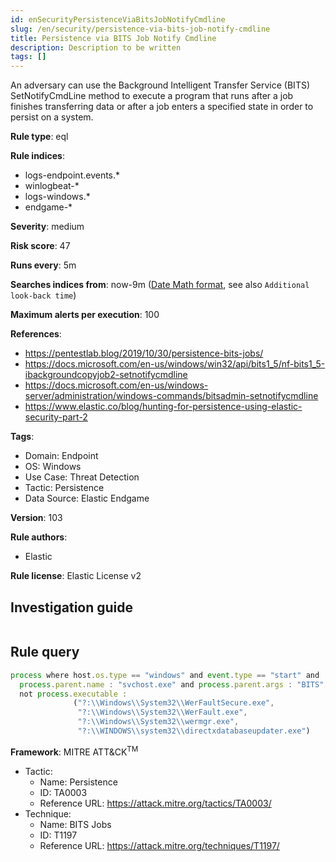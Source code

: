 ```yaml
---
id: enSecurityPersistenceViaBitsJobNotifyCmdline
slug: /en/security/persistence-via-bits-job-notify-cmdline
title: Persistence via BITS Job Notify Cmdline
description: Description to be written
tags: []
---
```


<div id="persistence-via-bits-job-notify-cmdline"></div>

An adversary can use the Background Intelligent Transfer Service (BITS) SetNotifyCmdLine method to execute a program that runs after a job finishes transferring data or after a job enters a specified state in order to persist on a system.

**Rule type**: eql

**Rule indices**: 

* logs-endpoint.events.*
* winlogbeat-*
* logs-windows.*
* endgame-*

**Severity**: medium

**Risk score**: 47

**Runs every**: 5m

**Searches indices from**: now-9m ([Date Math format](((ref))/common-options.html#date-math), see also <DocLink id="enSecurityRulesUiCreate" section="set-the-rules-schedule">`Additional look-back time`</DocLink>)

**Maximum alerts per execution**: 100

**References**: 

* https://pentestlab.blog/2019/10/30/persistence-bits-jobs/
* https://docs.microsoft.com/en-us/windows/win32/api/bits1_5/nf-bits1_5-ibackgroundcopyjob2-setnotifycmdline
* https://docs.microsoft.com/en-us/windows-server/administration/windows-commands/bitsadmin-setnotifycmdline
* https://www.elastic.co/blog/hunting-for-persistence-using-elastic-security-part-2

**Tags**: 

* Domain: Endpoint
* OS: Windows
* Use Case: Threat Detection
* Tactic: Persistence
* Data Source: Elastic Endgame

**Version**: 103

**Rule authors**: 

* Elastic

**Rule license**: Elastic License v2

## Investigation guide

```markdown

```

## Rule query

```js
process where host.os.type == "windows" and event.type == "start" and
  process.parent.name : "svchost.exe" and process.parent.args : "BITS" and
  not process.executable :
              ("?:\\Windows\\System32\\WerFaultSecure.exe",
               "?:\\Windows\\System32\\WerFault.exe",
               "?:\\Windows\\System32\\wermgr.exe",
               "?:\\WINDOWS\\system32\\directxdatabaseupdater.exe")

```

**Framework**: MITRE ATT&CK<sup>TM</sup>

* Tactic:
    * Name: Persistence
    * ID: TA0003
    * Reference URL: https://attack.mitre.org/tactics/TA0003/
* Technique:
    * Name: BITS Jobs
    * ID: T1197
    * Reference URL: https://attack.mitre.org/techniques/T1197/

